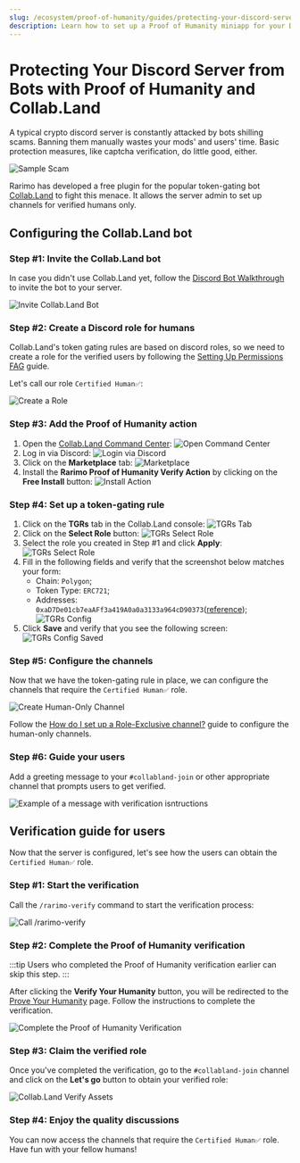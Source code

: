 ```yaml
---
slug: /ecosystem/proof-of-humanity/guides/protecting-your-discord-server-from-bots-with-proof-of-humanity-and-collab-land
description: Learn how to set up a Proof of Humanity miniapp for your Discord server and channels for verified humans only.
---
```


# Protecting Your Discord Server from Bots with Proof of Humanity and Collab.Land

A typical crypto discord server is constantly attacked by bots shilling scams. Banning them manually wastes your mods' and users' time. Basic protection measures, like captcha verification, do little good, either.

![Sample Scam](/img/collabland-guide/sample-scam.png)

Rarimo has developed a free plugin for the popular token-gating bot [Collab.Land](https://www.collab.land/) to fight this menace. It allows the server admin to set up channels for verified humans only.

## Configuring the Collab.Land bot

### Step #1: Invite the Collab.Land bot

In case you didn't use Collab.Land yet, follow the [Discord Bot Walkthrough](https://collabland.freshdesk.com/support/solutions/articles/70000036689-discord-bot-walkthrough) to invite the bot to your server.

![Invite Collab.Land Bot](/img/collabland-guide/invite-bot.png)

### Step #2: Create a Discord role for humans

Collab.Land's token gating rules are based on discord roles, so we need to create a role for the verified users by following the [Setting Up Permissions FAG](https://support.discord.com/hc/en-us/articles/206029707-Setting-Up-Permissions-FAQ#h_01FFTVYQ38W9TVCTM6YZHZXFFA) guide.

Let's call our role `Certified Human✅`:

![Create a Role](/img/collabland-guide/role.png)

### Step #3: Add the Proof of Humanity action

1. Open the [Collab.Land Command Center](https://cc.collab.land/login):
   ![Open Command Center](/img/collabland-guide/dashboard-login.png)
1. Log in via Discord:
   ![Login via Discord](/img/collabland-guide/dashboard-login-discord.png)
1. Click on the **Marketplace** tab:
   ![Marketplace](/img/collabland-guide/marketplace.png)
1. Install the **Rarimo Proof of Humanity Verify Action** by clicking on the **Free Install** button:
   ![Install Action](/img/collabland-guide/install-action.png)

### Step #4: Set up a token-gating rule

1. Click on the **TGRs** tab in the Collab.Land console:
   ![TGRs Tab](/img/collabland-guide/tgr-tab.png)
1. Click on the **Select Role** button:
   ![TGRs Select Role](/img/collabland-guide/tgr-select-role.png)
1. Select the role you created in Step #1 and click **Apply**:
   ![TGRs Select Role](/img/collabland-guide/select-role.png)
1. Fill in the following fields and verify that the screenshot below matches your form:
   - Chain: `Polygon`;
   - Token Type: `ERC721`;
   - Addresses: `0xaD7De01cb7eaAFf3a419A0a0a3133a964cD90373`([reference](/ecosystem/proof-of-humanity/smart-contracts-reference#deployments));
     ![TGRs Config](/img/collabland-guide/tgr-config.png)
1. Click **Save** and verify that you see the following screen:
   ![TGRs Config Saved](/img/collabland-guide/tgr-saved.png)

### Step #5: Configure the channels

Now that we have the token-gating rule in place, we can configure the channels that require the `Certified Human✅` role.

![Create Human-Only Channel](/img/collabland-guide/create-human-channel.png)

Follow the [How do I set up a Role-Exclusive channel?](https://support.discord.com/hc/en-us/articles/206143877-How-do-I-set-up-a-Role-Exclusive-channel-#:~:text=Click%20on%20the%20%22%2B%22%20icon,have%20access%20to%20this%20channel!) guide to configure the human-only channels.

### Step #6: Guide your users

Add a greeting message to your `#collabland-join` or other appropriate channel that prompts users to get verified.

![Example of a message with verification isntructions](/img/collabland-guide/join-instructions.png)

## Verification guide for users

Now that the server is configured, let's see how the users can obtain the `Certified Human✅` role.

### Step #1: Start the verification

Call the `/rarimo-verify` command to start the verification process:

![Call /rarimo-verify](/img/collabland-guide/call-verify.png)

### Step #2: Complete the Proof of Humanity verification

:::tip
Users who completed the Proof of Humanity verification earlier can skip this step.
:::

After clicking the **Verify Your Humanity** button, you will be redirected to the [Prove Your Humanity](https://robotornot.rarimo.com) page. Follow the instructions to complete the verification.

![Complete the Proof of Humanity Verification](/img/collabland-guide/proof-of-humanity-dapp.png)

### Step #3: Claim the verified role

Once you've completed the verification, go to the `#collabland-join` channel and click on the **Let's go** button to obtain your verified role:

![Collab.Land Verify Assets](/img/collabland-guide/collabland-verify-asstes.png)

### Step #4: Enjoy the quality discussions

You can now access the channels that require the `Certified Human✅` role. Have fun with your fellow humans!
